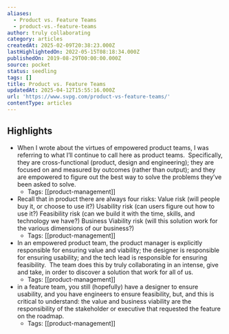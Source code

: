```yaml
---
aliases:
  - Product vs. Feature Teams
  - product-vs.-feature-teams
author: truly collaborating
category: articles
createdAt: 2025-02-09T20:38:23.000Z
lastHighlightedOn: 2022-05-15T08:18:34.000Z
publishedOn: 2019-08-29T00:00:00.000Z
source: pocket
status: seedling
tags: []
title: Product vs. Feature Teams
updatedAt: 2025-04-12T15:55:16.000Z
url: 'https://www.svpg.com/product-vs-feature-teams/'
contentType: articles
---
```

## Highlights

- When I wrote about the virtues of empowered product teams, I was referring to what I’ll continue to call here as product teams.  Specifically, they are cross-functional (product, design and engineering); they are focused on and measured by outcomes (rather than output); and they are empowered to figure out the best way to solve the problems they’ve been asked to solve.
    - Tags: [[product-management]]
- Recall that in product there are always four risks:
  Value risk (will people buy it, or choose to use it?)
  Usability risk (can users figure out how to use it?)
  Feasibility risk (can we build it with the time, skills, and technology we have?)
  Business Viability risk (will this solution work for the various dimensions of our business?)
    - Tags: [[product-management]]
- In an empowered product team, the product manager is explicitly responsible for ensuring value and viability; the designer is responsible for ensuring usability; and the tech lead is responsible for ensuring feasibility.  The team does this by truly collaborating in an intense, give and take, in order to discover a solution that work for all of us.
    - Tags: [[product-management]]
- in a feature team, you still (hopefully) have a designer to ensure usability, and you have engineers to ensure feasibility, but, and this is critical to understand: the value and business viability are the responsibility of the stakeholder or executive that requested the feature on the roadmap.
    - Tags: [[product-management]]
